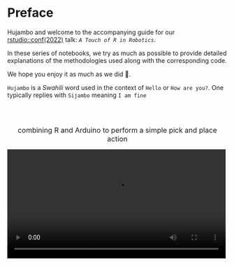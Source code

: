 # Preface {.unnumbered}

Hujambo and welcome to the accompanying guide for our [rstudio::conf(2022)](https://www.rstudio.com/conference/) talk: *`A Touch of R in Robotics`*.

In these series of notebooks, we try as much as possible to provide detailed explanations of the methodologies used along with the corresponding code.

We hope you enjoy it as much as we did 🤖.

::: callout-note
`Hujambo` is a *Swahili* word used in the context of `Hello` or `How are you?`.
One typically replies with `Sijambo` meaning `I am fine`
:::

<br> <br>

<center><font size="3">combining R and Arduino to perform a simple pick and place action </font></center>

![](images/traj.mp4){fig-align="center" width="500"}
